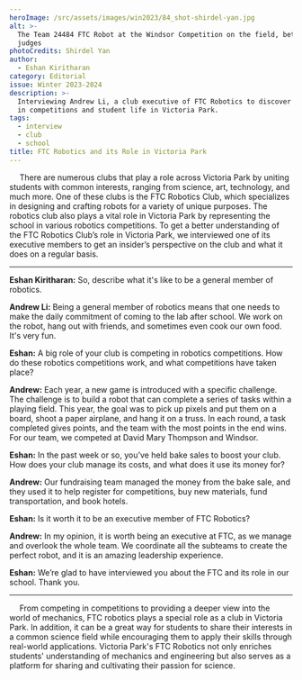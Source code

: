```yaml
---
heroImage: /src/assets/images/win2023/84_shot-shirdel-yan.jpg
alt: >-
  The Team 24484 FTC Robot at the Windsor Competition on the field, between 2
  judges
photoCredits: Shirdel Yan
author:
  - Eshan Kiritharan
category: Editorial
issue: Winter 2023-2024
description: >-
  Interviewing Andrew Li, a club executive of FTC Robotics to discover its role
  in competitions and student life in Victoria Park.
tags:
  - interview
  - club
  - school
title: FTC Robotics and its Role in Victoria Park
---
```


&emsp; There are numerous clubs that play a role across Victoria Park by uniting students with common interests, ranging from science, art, technology, and much more. One of these clubs is the FTC Robotics Club, which specializes in designing and crafting robots for a variety of unique purposes. The robotics club also plays a vital role in Victoria Park by representing the school in various robotics competitions. To get a better understanding of the FTC Robotics Club’s role in Victoria Park, we interviewed one of its executive members to get an insider’s perspective on the club and what it does on a regular basis.

---

**Eshan Kiritharan:** So, describe what it's like to be a general member of robotics.

**Andrew Li:** Being a general member of robotics means that one needs to make the daily commitment of coming to the lab after school. We work on the robot, hang out with friends, and sometimes even cook our own food. It's very fun.

**Eshan:** A big role of your club is competing in robotics competitions. How do these robotics competitions work, and what competitions have taken place?

**Andrew:** Each year, a new game is introduced with a specific challenge. The challenge is to build a robot that can complete a series of tasks within a playing field. This year, the goal was to pick up pixels and put them on a board, shoot a paper airplane, and hang it on a truss. In each round, a task completed gives points, and the team with the most points in the end wins. For our team, we competed at David Mary Thompson and Windsor.

**Eshan:** In the past week or so, you’ve held bake sales to boost your club. How does your club manage its costs, and what does it use its money for?

**Andrew:** Our fundraising team managed the money from the bake sale, and they used it to help register for competitions, buy new materials, fund transportation, and book hotels.

**Eshan:** Is it worth it to be an executive member of FTC Robotics?

**Andrew:** In my opinion, it is worth being an executive at FTC, as we manage and overlook the whole team. We coordinate all the subteams to create the perfect robot, and it is an amazing leadership experience.

**Eshan:** We’re glad to have interviewed you about the FTC and its role in our school. Thank you.

---

&emsp; From competing in competitions to providing a deeper view into the world of mechanics, FTC robotics plays a special role as a club in Victoria Park. In addition, it can be a great way for students to share their interests in a common science field while encouraging them to apply their skills through real-world applications. Victoria Park's FTC Robotics not only enriches students' understanding of mechanics and engineering but also serves as a platform for sharing and cultivating their passion for science.
